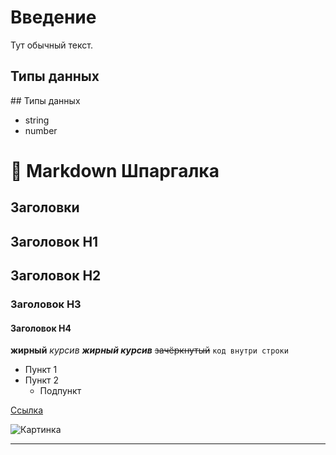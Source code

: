 
# Введение <span id="my-section-1" />

Тут обычный текст.

## Типы данных

<CodeBlockLayoutsDeff code={codeExample1V1} />
## Типы данных <span id="my-section-2" />
<CodeBlockLayoutsDeff code={codeExample1V1} />

- string
- number

# 📝 Markdown Шпаргалка

## Заголовки

## Заголовок H1

## Заголовок H2

### Заголовок H3

#### Заголовок H4

**жирный**
_курсив_
**_жирный курсив_**
~~зачёркнутый~~
`код внутри строки`

- Пункт 1
- Пункт 2
  - Подпункт

[Ссылка](https://example.com)

![Картинка](https://via.placeholder.com/150)

---
